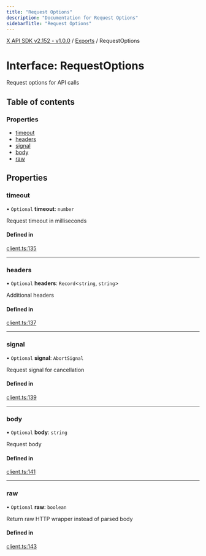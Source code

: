 ```yaml
---
title: "Request Options"
description: "Documentation for Request Options"
sidebarTitle: "Request Options"
---
```


[X API SDK v2.152 - v1.0.0](../README.md) / [Exports](../modules.md) / RequestOptions

# Interface: RequestOptions

Request options for API calls

## Table of contents

### Properties

- [timeout](RequestOptions.md#timeout)
- [headers](RequestOptions.md#headers)
- [signal](RequestOptions.md#signal)
- [body](RequestOptions.md#body)
- [raw](RequestOptions.md#raw)

## Properties

### timeout

• `Optional` **timeout**: `number`

Request timeout in milliseconds

#### Defined in

[client.ts:135](https://github.com/xdevplatform/xdk/blob/ad4172ef5f68f089e0f077a190b271016dd35bf7/xdk/typescript/src/client.ts#L135)

___

### headers

• `Optional` **headers**: `Record`\<`string`, `string`\>

Additional headers

#### Defined in

[client.ts:137](https://github.com/xdevplatform/xdk/blob/ad4172ef5f68f089e0f077a190b271016dd35bf7/xdk/typescript/src/client.ts#L137)

___

### signal

• `Optional` **signal**: `AbortSignal`

Request signal for cancellation

#### Defined in

[client.ts:139](https://github.com/xdevplatform/xdk/blob/ad4172ef5f68f089e0f077a190b271016dd35bf7/xdk/typescript/src/client.ts#L139)

___

### body

• `Optional` **body**: `string`

Request body

#### Defined in

[client.ts:141](https://github.com/xdevplatform/xdk/blob/ad4172ef5f68f089e0f077a190b271016dd35bf7/xdk/typescript/src/client.ts#L141)

___

### raw

• `Optional` **raw**: `boolean`

Return raw HTTP wrapper instead of parsed body

#### Defined in

[client.ts:143](https://github.com/xdevplatform/xdk/blob/ad4172ef5f68f089e0f077a190b271016dd35bf7/xdk/typescript/src/client.ts#L143)

